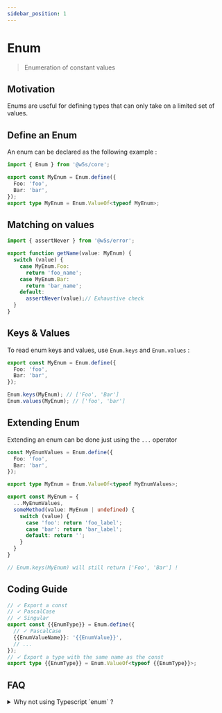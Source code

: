 ```yaml
---
sidebar_position: 1
---
```


# Enum

> Enumeration of constant values

<PackageBadgeGroup apiHref="/api/core/namespace/enum" />

## Motivation

Enums are useful for defining types that can only take on a limited set of values.

## Define an Enum

An enum can be declared as the following example :

```typescript
import { Enum } from '@w5s/core';

export const MyEnum = Enum.define({
  Foo: 'foo',
  Bar: 'bar',
});
export type MyEnum = Enum.ValueOf<typeof MyEnum>;
```

## Matching on values

```typescript
import { assertNever } from '@w5s/error';

export function getName(value: MyEnum) {
  switch (value) {
    case MyEnum.Foo:
      return 'foo_name';
    case MyEnum.Bar:
      return 'bar_name';
    default:
      assertNever(value);// Exhaustive check
  }
}
```

## Keys & Values

To read enum keys and values, use `Enum.keys` and `Enum.values` :

```typescript
export const MyEnum = Enum.define({
  Foo: 'foo',
  Bar: 'bar',
});

Enum.keys(MyEnum); // ['Foo', 'Bar']
Enum.values(MyEnum); // ['foo', 'bar']
```

## Extending Enum

Extending an enum can be done just using the `...` operator

```typescript
const MyEnumValues = Enum.define({
  Foo: 'foo',
  Bar: 'bar',
});

export type MyEnum = Enum.ValueOf<typeof MyEnumValues>;

export const MyEnum = {
  ...MyEnumValues,
  someMethod(value: MyEnum | undefined) {
    switch (value) {
      case 'foo': return 'foo_label';
      case 'bar': return 'bar_label';
      default: return '';
    }
  }
}

// Enum.keys(MyEnum) will still return ['Foo', 'Bar'] !
```

## Coding Guide

```typescript
// ✓ Export a const
// ✓ PascalCase
// ✓ Singular
export const {{EnumType}} = Enum.define({
  // ✓ PascalCase
  {{EnumValueName}}: '{{EnumValue}}',
  // ...
});
// ✓ Export a type with the same name as the const
export type {{EnumType}} = Enum.ValueOf<typeof {{EnumType}}>;
```

## FAQ

<details>
<summary>
Why not using Typescript `enum` ?
</summary>

Typescript enums have several drawbacks such as :

- Number based enum are not safe

  ```typescript
  enum Roles {
    Admin,
  }
  declare function hasAccess(role: Roles): void;

  hasAccess(10);// This is valid, but it should not 😣
  ```

- String based enum are using nominal typing (Typescript is almost full structurally typed)

  ```typescript
  enum Roles {
    Admin = 'admin',
  }
  declare function hasAccess(role: Roles): void;

  hasAccess('admin') // Invalid.
  hasAccess(Roles.Admin) // Valid.
  ```

References :

- [https://dev.to/ivanzm123/dont-use-enums-in-typescript-they-are-very-dangerous-57bh]

This library was created to solve these issues.
</details>
